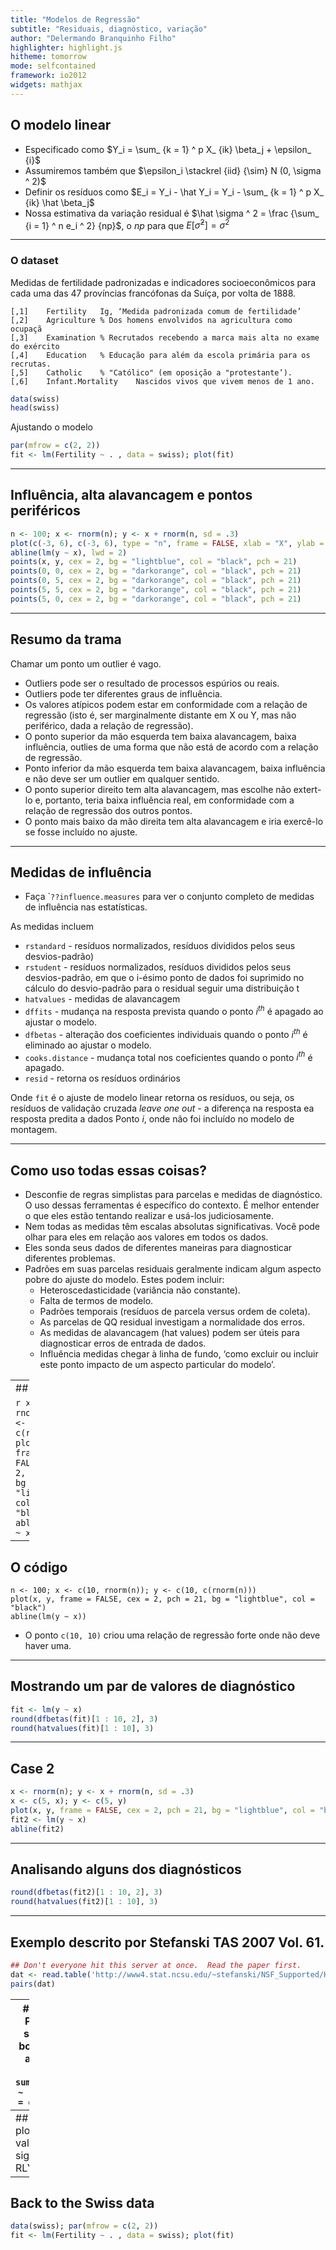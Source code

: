```yaml
---
title: "Modelos de Regressão"
subtitle: "Residuais, diagnóstico, variação"
author: "Delermando Branquinho Filho"
highlighter: highlight.js
hitheme: tomorrow
mode: selfcontained
framework: io2012
widgets: mathjax
---
```



## O modelo linear

- Especificado como $Y_i = \sum_ {k = 1} ^ p X_ {ik} \beta_j + \epsilon_ {i}$
- Assumiremos também que $\epsilon_i \stackrel {iid} {\sim} N (0, \sigma ^ 2)$
- Definir os resíduos como
$E_i = Y_i - \hat Y_i = Y_i - \sum_ {k = 1} ^ p X_ {ik} \hat \beta_j$
- Nossa estimativa da variação residual é $\hat \sigma ^ 2 = \frac {\sum_ {i = 1} ^ n e_i ^ 2} {np}$, o $np$ para que $E[\hat \sigma ^2] = \sigma ^ 2$

---

### O dataset

Medidas de fertilidade padronizadas e indicadores socioeconômicos para cada uma das 47 províncias francófonas da Suíça, por volta de 1888.

```
[,1]	Fertility	Ig, ‘Medida padronizada comum de fertilidade’
[,2]	Agriculture	% Dos homens envolvidos na agricultura como ocupaçã
[,3]	Examination	% Recrutados recebendo a marca mais alta no exame do exército
[,4]	Education	% Educação para além da escola primária para os recrutas.
[,5]	Catholic	% "Católico" (em oposição a "protestante’).
[,6]	Infant.Mortality	Nascidos vivos que vivem menos de 1 ano.
```

```r
data(swiss)
head(swiss)
```

Ajustando o modelo

```r
par(mfrow = c(2, 2))
fit <- lm(Fertility ~ . , data = swiss); plot(fit)
```

---

## Influência, alta alavancagem e pontos periféricos

```r
n <- 100; x <- rnorm(n); y <- x + rnorm(n, sd = .3)
plot(c(-3, 6), c(-3, 6), type = "n", frame = FALSE, xlab = "X", ylab = "Y")
abline(lm(y ~ x), lwd = 2)
points(x, y, cex = 2, bg = "lightblue", col = "black", pch = 21)
points(0, 0, cex = 2, bg = "darkorange", col = "black", pch = 21)
points(0, 5, cex = 2, bg = "darkorange", col = "black", pch = 21)
points(5, 5, cex = 2, bg = "darkorange", col = "black", pch = 21)
points(5, 0, cex = 2, bg = "darkorange", col = "black", pch = 21)
```

---

## Resumo da trama

Chamar um ponto um outlier é vago.

* Outliers pode ser o resultado de processos espúrios ou reais.
* Outliers pode ter diferentes graus de influência.
* Os valores atípicos podem estar em conformidade com a relação de regressão (isto é, ser marginalmente distante em X ou Y, mas não periférico, dada a relação de regressão).
* O ponto superior da mão esquerda tem baixa alavancagem, baixa influência, outlies de uma forma que não está de acordo com a relação de regressão.
* Ponto inferior da mão esquerda tem baixa alavancagem, baixa influência e não deve ser um outlier em qualquer sentido.
* O ponto superior direito tem alta alavancagem, mas escolhe não extert-lo e, portanto, teria baixa influência real, em conformidade com a relação de regressão dos outros pontos.
* O ponto mais baixo da mão direita tem alta alavancagem e iria exercê-lo se fosse incluído no ajuste.

---

## Medidas de influência

* Faça ``??influence.measures` para ver o conjunto completo de medidas de influência nas estatísticas. 

As medidas incluem

* `rstandard` - resíduos normalizados, resíduos divididos pelos seus desvios-padrão)
* `rstudent` - resíduos normalizados, resíduos divididos pelos seus desvios-padrão, em que o i-ésimo ponto de dados foi suprimido no cálculo do desvio-padrão para o residual seguir uma distribuição t
* `hatvalues` - medidas de alavancagem
* `dffits` - mudança na resposta prevista quando o ponto $i^{th}$ é apagado ao ajustar o modelo.
* `dfbetas` - alteração dos coeficientes individuais quando o ponto $i^{th}$ é eliminado ao ajustar o modelo.
* `cooks.distance` - mudança total nos coeficientes quando o ponto $i^{th}$ é apagado.
* `resid` - retorna os resíduos ordinários

Onde `fit` é o ajuste de modelo linear retorna os resíduos, ou seja, os resíduos de validação cruzada *leave one out* - a diferença na resposta ea resposta predita a dados Ponto $i$, onde não foi incluído no modelo de montagem.

---

## Como uso todas essas coisas?

* Desconfie de regras simplistas para parcelas e medidas de diagnóstico. O uso dessas ferramentas é específico do contexto. É melhor entender o que eles estão tentando realizar e usá-los judiciosamente.
* Nem todas as medidas têm escalas absolutas significativas. Você pode olhar para eles em relação aos valores em todos os dados.
* Eles sonda seus dados de diferentes maneiras para diagnosticar diferentes problemas.
* Padrões em suas parcelas residuais geralmente indicam algum aspecto pobre do ajuste do modelo. 
Estes podem incluir:  
  * Heteroscedasticidade (variância não constante).
  * Falta de termos de modelo.
  * Padrões temporais (resíduos de parcela versus ordem de coleta).
  * As parcelas de QQ residual investigam a normalidade dos erros.
  * As medidas de alavancagem (hat values) podem ser úteis para diagnosticar erros de entrada de dados.
  * Influência medidas chegar à linha de fundo, 'como excluir ou incluir este ponto impacto de um aspecto particular do modelo'.

---
## Case 1

```r
x <- c(10, rnorm(n)); y <- c(10, c(rnorm(n)))
plot(x, y, frame = FALSE, cex = 2, pch = 21, bg = "lightblue", col = "black")
abline(lm(y ~ x))            
```

---

## O código

```
n <- 100; x <- c(10, rnorm(n)); y <- c(10, c(rnorm(n)))
plot(x, y, frame = FALSE, cex = 2, pch = 21, bg = "lightblue", col = "black")
abline(lm(y ~ x))            
```
* O ponto `c(10, 10)` criou uma relação de regressão forte onde não deve haver uma.

---

## Mostrando um par de valores de diagnóstico

```r
fit <- lm(y ~ x)
round(dfbetas(fit)[1 : 10, 2], 3)
round(hatvalues(fit)[1 : 10], 3)
```

---

## Case 2

```r
x <- rnorm(n); y <- x + rnorm(n, sd = .3)
x <- c(5, x); y <- c(5, y)
plot(x, y, frame = FALSE, cex = 2, pch = 21, bg = "lightblue", col = "black")
fit2 <- lm(y ~ x)
abline(fit2)            
```

---

## Analisando alguns dos diagnósticos

```r
round(dfbetas(fit2)[1 : 10, 2], 3)
round(hatvalues(fit2)[1 : 10], 3)
```

---

## Exemplo descrito por Stefanski TAS 2007 Vol. 61.

```r
## Don't everyone hit this server at once.  Read the paper first.
dat <- read.table('http://www4.stat.ncsu.edu/~stefanski/NSF_Supported/Hidden_Images/orly_owl_files/orly_owl_Lin_4p_5_flat.txt', header = FALSE)
pairs(dat)
```

---
## Got our P-values, should we bother to do a residual plot?
```r
summary(lm(V1 ~ . -1, data = dat))$coef
```

---
## Residual plot
### P-values significant, O RLY?
```r
fit <- lm(V1 ~ . - 1, data = dat); plot(predict(fit), resid(fit), pch = '.')
```

---
## Back to the Swiss data
```r
data(swiss); par(mfrow = c(2, 2))
fit <- lm(Fertility ~ . , data = swiss); plot(fit)
```

